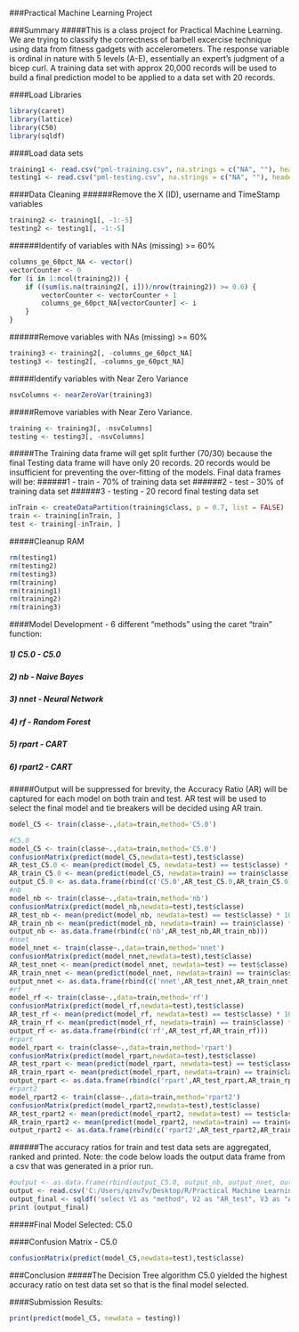 ###Practical Machine Learning Project

###Summary 
#####This is a class project for Practical Machine Learning.  We are trying to classify the correctness of barbell excercise technique using data from fitness gadgets with accelerometers.  The response variable is ordinal in nature with 5 levels (A-E), essentially an expert's judgment of a bicep curl.  A training data set with approx 20,000 records will be used to build a final prediction model to be applied to a data set with 20 records.

####Load Libraries
```r
library(caret)
library(lattice)
library(C50)
library(sqldf)
```

####Load data sets
```r
training1 <- read.csv("pml-training.csv", na.strings = c("NA", ""), header = TRUE)
testing1 <- read.csv("pml-testing.csv", na.strings = c("NA", ""), header = TRUE)
```

####Data Cleaning
######Remove the X (ID), username and TimeStamp variables
```r
training2 <- training1[, -1:-5]
testing2 <- testing1[, -1:-5]
```

######Identify of variables with NAs (missing) >= 60%
```r
columns_ge_60pct_NA <- vector()
vectorCounter <- 0
for (i in 1:ncol(training2)) {
    if ((sum(is.na(training2[, i]))/nrow(training2)) >= 0.6) {
        vectorCounter <- vectorCounter + 1
        columns_ge_60pct_NA[vectorCounter] <- i
    }
}
```


######Remove variables with NAs (missing) >= 60%
```r
training3 <- training2[, -columns_ge_60pct_NA]
testing3 <- testing2[, -columns_ge_60pct_NA]
```

#####Identify variables with Near Zero Variance
```r
nsvColumns <- nearZeroVar(training3)
```

#####Remove variables with Near Zero Variance.
```r
training <- training3[, -nsvColumns]
testing <- testing3[, -nsvColumns]
```

#####The Training data frame will get split further (70/30) because the final Testing data frame will have only 20 records.  20 records would be insufficient for preventing the over-fitting of the models.  Final data frames will be:
######1 - train - 70% of training data set
######2 - test - 30% of training data set
######3 - testing - 20 record final testing data set
```r
inTrain <- createDataPartition(training$class, p = 0.7, list = FALSE)
train <- training[inTrain, ]
test <- training[-inTrain, ]
```

#####Cleanup RAM
```r
rm(testing1)
rm(testing2)
rm(testing3)
rm(training)
rm(training1)
rm(training2)
rm(training3)
```

####Model Development - 6 different "methods" using the caret "train" function:

##### 1) C5.0 - C5.0
##### 2) nb - Naive Bayes
##### 3) nnet - Neural Network
##### 4) rf - Random Forest
##### 5) rpart - CART
##### 6) rpart2 - CART

#####Output will be suppressed for brevity, the Accuracy Ratio (AR) will be captured for each model on both train and test.  AR test will be used to select the final model and tie breakers will be decided using AR train.
```r
model_C5 <- train(classe~.,data=train,method='C5.0')
```

```r
#C5.0
model_C5 <- train(classe~.,data=train,method='C5.0')
confusionMatrix(predict(model_C5,newdata=test),test$classe)
AR_test_C5.0 <- mean(predict(model_C5, newdata=test) == test$classe) * 100
AR_train_C5.0 <- mean(predict(model_C5, newdata=train) == train$classe) * 100
output_C5.0 <- as.data.frame(rbind(c('C5.0',AR_test_C5.0,AR_train_C5.0)))
#nb
model_nb <- train(classe~.,data=train,method='nb')
confusionMatrix(predict(model_nb,newdata=test),test$classe)
AR_test_nb <- mean(predict(model_nb, newdata=test) == test$classe) * 100
AR_train_nb <- mean(predict(model_nb, newdata=train) == train$classe) * 100
output_nb <- as.data.frame(rbind(c('nb',AR_test_nb,AR_train_nb)))
#nnet
model_nnet <- train(classe~.,data=train,method='nnet')
confusionMatrix(predict(model_nnet,newdata=test),test$classe)
AR_test_nnet <- mean(predict(model_nnet, newdata=test) == test$classe) * 100
AR_train_nnet <- mean(predict(model_nnet, newdata=train) == train$classe) * 100
output_nnet <- as.data.frame(rbind(c('nnet',AR_test_nnet,AR_train_nnet)))
#rf
model_rf <- train(classe~.,data=train,method='rf')
confusionMatrix(predict(model_rf,newdata=test),test$classe)
AR_test_rf <- mean(predict(model_rf, newdata=test) == test$classe) * 100
AR_train_rf <- mean(predict(model_rf, newdata=train) == train$classe) * 100
output_rf <- as.data.frame(rbind(c('rf',AR_test_rf,AR_train_rf)))
#rpart
model_rpart <- train(classe~.,data=train,method='rpart')
confusionMatrix(predict(model_rpart,newdata=test),test$classe)
AR_test_rpart <- mean(predict(model_rpart, newdata=test) == test$classe) * 100
AR_train_rpart <- mean(predict(model_rpart, newdata=train) == train$classe) * 100
output_rpart <- as.data.frame(rbind(c('rpart',AR_test_rpart,AR_train_rpart)))
#rpart2
model_rpart2 <- train(classe~.,data=train,method='rpart2')
confusionMatrix(predict(model_rpart2,newdata=test),test$classe)
AR_test_rpart2 <- mean(predict(model_rpart2, newdata=test) == test$classe) * 100
AR_train_rpart2 <- mean(predict(model_rpart2, newdata=train) == train$classe) * 100
output_rpart2 <- as.data.frame(rbind(c('rpart2',AR_test_rpart2,AR_train_rpart2)))
```

######The accuracy ratios for train and test data sets are aggregated, ranked and printed.  Note: the code below loads the output data frame from a csv that was generated in a prior run.
```r
#output <- as.data.frame(rbind(output_C5.0, output_nb, output_nnet, output_rf, output_rpart, output_rpart2))
output <- read.csv('C:/Users/qznv7v/Desktop/R/Practical Machine Learning/Output.csv', header = TRUE)
output_final <- sqldf('select V1 as "method", V2 as "AR_test", V3 as "AR_train" from output order by V2 desc, V3 desc')
print (output_final)
```
#####Final Model Selected: C5.0

####Confusion Matrix - C5.0
```r
confusionMatrix(predict(model_C5,newdata=test),test$classe)
```

###Conclusion
#####The Decision Tree algorithm C5.0 yielded the highest accuracy ratio on test data set so that is the final model selected.

####Submission Results:
```r
print(predict(model_C5, newdata = testing))
```
